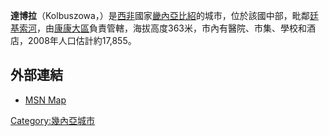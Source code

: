 {{noteTA|G1=地名}}
{{Infobox settlement
<!--See the Table at Infobox Settlement for all fields and descriptions of usage-->
<!-- Basic info  ---------------->
|name          = 達博拉
|other_name             =
|native_name            =  <!-- for cities whose native name is not in English -->
|nickname               = 
|settlement_type        = <!--For Town or Village (Leave blank for the default City)-->
|motto                  =
<!-- images and maps  ----------->
|image_skyline          = Guinea Dabola village.jpg
|imagesize              = 300px
|image_caption          = 
|image_flag             = 
|flag_size              =
|image_seal             = 
|seal_size              =
|image_shield           = 
|shield_size            =
|image_blank_emblem     = 
|blank_emblem_type      =
|blank_emblem_size      =
|image_map              = 
|mapsize                = 
|map_caption            = 
|image_map1             = 
|mapsize1               = 
|map_caption1           = 
|image_dot_map          =
|dot_mapsize            =
|dot_map_caption        =
|dot_x =  |dot_y =
|pushpin_map            = Guinea <!-- the name of a location map as per http://en.wikipedia.org/wiki/Template:Location_map -->
|pushpin_mapsize        =300
|pushpin_label_position =bottom
|pushpin_map_caption    =
<!-- Location ------------------>
|coordinates_region     = GN
|subdivision_type       = 國家
|subdivision_name       = {{flag|Guinea}}
|subdivision_type1      = 大區
|subdivision_name1      = [[康康大區|康康大區]]
|subdivision_type2      = 
|subdivision_name2      =
|subdivision_type3      = 
|subdivision_name3      = 
|subdivision_type4      = 
|subdivision_name4      =
<!-- Politics ----------------->
|government_footnotes   =
|government_type        =
|leader_title           =
|leader_name            =
|leader_title1          =  <!-- for places with, say, both a mayor and a city manager -->
|leader_name1           =
|leader_title2          =
|leader_name2           =
|leader_title3          =
|leader_name3           =
|leader_title4          =
|leader_name4           =
|established_title      =  <!-- Settled -->
|established_date       = 
|established_title2     =  <!-- Incorporated (town) -->
|established_date2      = 
|established_title3     =  <!-- Incorporated (city) -->
|established_date3      =
<!-- Area    --------------------->
|area_magnitude         = 
|unit_pref                =Imperial <!--Enter: Imperial, if Imperial (metric) is desired-->
|area_footnotes           =
|area_total_km2           = 
|area_land_km2            = <!--See table @ Template:Infobox Settlement for details on automatic unit conversion-->
|area_water_km2           =
|area_total_sq_mi         =
|area_land_sq_mi          =
|area_water_sq_mi         =
|area_water_percent       =
|area_urban_km2           =
|area_urban_sq_mi         =
|area_metro_km2           =
|area_metro_sq_mi         =
|area_blank1_title        =
|area_blank1_km2          =
|area_blank1_sq_mi        =
<!-- Population   ----------------------->
|population_as_of               =2008
|population_footnotes           =
|population_note                =
|population_total               =  17,855
|population_density_km2         =
|population_density_sq_mi       =
|population_metro               =
|population_density_metro_km2   =
|population_density_metro_sq_mi =
|population_urban               =
|population_density_urban_km2   =
|population_density_urban_sq_mi =
|population_blank1_title        =Ethnicities
|population_blank1              =
|population_blank2_title        =Religions
|population_blank2              =
|population_density_blank1_km2 =   
|population_density_blank1_sq_mi =
<!-- General information  --------------->
|timezone               = 
|utc_offset             = 
|timezone_DST           = 
|utc_offset_DST         = 
|latd=10|latm=45|lats= |latNS=N
|longd=11|longm=07|longs= |longEW=W
|elevation_footnotes    =  <!--for references: use <ref> </ref> tags-->
|elevation_m            = 363
|elevation_ft           =
<!-- Area/postal codes & others -------->
|postal_code_type       =  <!-- enter ZIP code, Postcode, Post code, Postal code... -->
|postal_code            =
|area_code              =
|blank_name             =
|blank_info             =
|blank1_name            =
|blank1_info            =
|website                = 
|footnotes              = 
}} 

'''達博拉'''（Kolbuszowa，{{Lang-nqo|ߘߊߓߏߟߊ߫}}）是[[西非|西非]]國家[[畿內亞比紹|畿內亞比紹]]的城市，位於該國中部，毗鄰[[廷基索河|廷基索河]]，由[[康康大區|康康大區]]負責管轄，海拔高度363米，市內有醫院、市集、學校和酒店，2008年人口估計約17,855。

==外部連結==
* [https://web.archive.org/web/20110606175037/http://maps.msn.com/(c0wt2afasu2ofnzfowaqayjy)/map.aspx?lats1=10.75&lons1=-11.116667&alts1=14&regn1=2 MSN Map]

{{coord|10|45|00|N| 11|07|00|W|region:GN_type:city|display=title}}

[[Category:幾內亞城市|Category:幾內亞城市]]